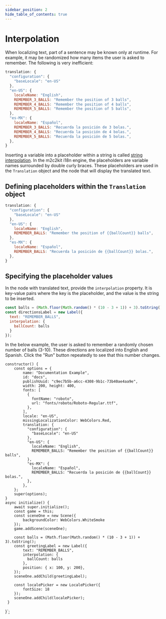 ```yaml
---
sidebar_position: 2
hide_table_of_contents: true
---
```



# Interpolation

When localizing text, part of a sentence may be known only at runtime. For example, it may be randomized how many items the user is asked to remember. The following is very inefficient:

```js
translation: {
  "configuration": {
    "baseLocale": "en-US"
  },
  "en-US": {
    localeName: "English",
    REMEMBER_3_BALLS: "Remember the position of 3 balls",
    REMEMBER_4_BALLS: "Remember the position of 4 balls",
    REMEMBER_5_BALLS: "Remember the position of 5 balls",
  },
  "es-MX": {
    localeName: "Español",
    REMEMBER_3_BALLS: "Recuerda la posición de 3 bolas.",
    REMEMBER_4_BALLS: "Recuerda la posición de 4 bolas.",
    REMEMBER_5_BALLS: "Recuerda la posición de 5 bolas.",
  },
}
```

Inserting a variable into a placeholder within a string is called [string interpolation](https://en.wikipedia.org/wiki/String_interpolation). In the m2c2kit i18n engine, the placeholders are variable names surrounded by double curly braces. These placeholders are used in the `Translation` object and the node that will display the translated text.

## Defining placeholders within the `Translation` object

```js
translation: {
  "configuration": {
    "baseLocale": "en-US"
  },
  "en-US": {
    localeName: "English",
    REMEMBER_BALLS: "Remember the position of {{ballCount}} balls",
  },
  "es-MX": {
    localeName: "Español",
    REMEMBER_BALLS: "Recuerda la posición de {{ballCount}} bolas.",
  },
}
```

## Specifying the placeholder values

In the node with translated text, provide the `interpolation` property. It is key-value pairs where the key is the placeholder, and the value is the string to be inserted.

```js
const balls = (Math.floor(Math.random() * (10 - 3 + 1)) + 3).toString();
const directionsLabel = new Label({
  text: "REMEMBER_BALLS",
  interpolation: {
    ballCount: balls
  }
});
```

In the below example, the user is asked to remember a randomly chosen number of balls (3-10). These directions are localized into English and Spanish. Click the "Run" button repeatedly to see that this number changes.


    constructor() {
        const options = {
            name: "Documentation Example",
            id: "docs",
            publishUuid: "c9ec7b5b-a6cc-4308-9b1c-73b40ae4aa9e",
            width: 200, height: 400,
            fonts: [
              {
                fontName: "roboto",
                url: "fonts/roboto/Roboto-Regular.ttf",
              },
            ],
            locale: "en-US",
            missingLocalizationColor: WebColors.Red,
            translation: {
              "configuration": {
                "baseLocale": "en-US"
              },
              "en-US": {
                localeName: "English",
                REMEMBER_BALLS: "Remember the position of {{ballCount}} balls",
              },
              "es-MX": {
                localeName: "Español",
                REMEMBER_BALLS: "Recuerda la posición de {{ballCount}} bolas.",
              },
            },
        };
        super(options);
    }
    async initialize() {
        await super.initialize();
        const game = this;
        const sceneOne = new Scene({
            backgroundColor: WebColors.WhiteSmoke
        });
        game.addScene(sceneOne);
 
        const balls = (Math.floor(Math.random() * (10 - 3 + 1)) + 3).toString();
        const greetingLabel = new Label({
            text: "REMEMBER_BALLS",
            interpolation: {
              ballCount: balls
            },
            position: { x: 100, y: 200},
        });
        sceneOne.addChild(greetingLabel);
 
        const localePicker = new LocalePicker({
            fontSize: 18
        });
        sceneOne.addChild(localePicker);
     }
}`;

<CodeExample code={code} template={template} console="true"/>
